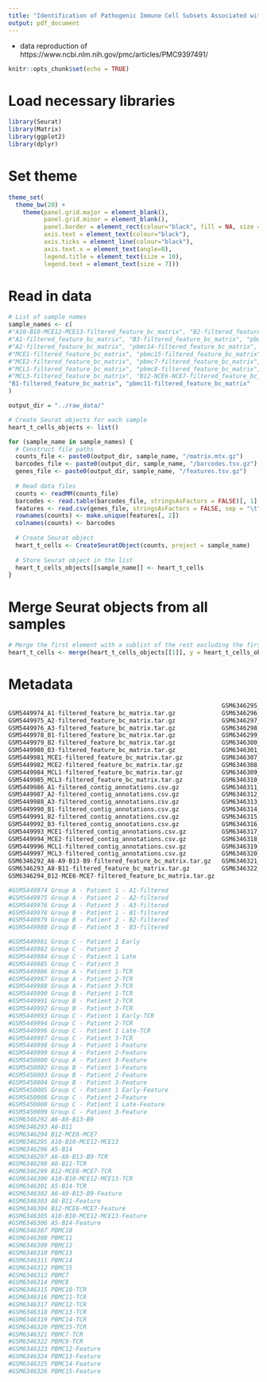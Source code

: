 ```yaml
---
title: "Identification of Pathogenic Immune Cell Subsets Associated with Checkpoint Inhibitor-induced Myocarditis"
output: pdf_document
---
```


 - data reproduction of https://www.ncbi.nlm.nih.gov/pmc/articles/PMC9397491/
 
```r
knitr::opts_chunk$set(echo = TRUE)
```

# Load necessary libraries

```r

library(Seurat)
library(Matrix)
library(ggplot2)
library(dplyr)

```

# Set theme

```r

theme_set(
  theme_bw(20) +
    theme(panel.grid.major = element_blank(),
          panel.grid.minor = element_blank(),
          panel.border = element_rect(colour="black", fill = NA, size = 1),
          axis.text = element_text(colour="black"),
          axis.ticks = element_line(colour="black"),
          axis.text.x = element_text(angle=0),
          legend.title = element_text(size = 10),
          legend.text = element_text(size = 7)))

```

# Read in data

```r

# List of sample names
sample_names <- c(
#"A10-B10-MCE12-MCE13-filtered_feature_bc_matrix", "B2-filtered_feature_bc_matrix", "pbmc12-filtered_feature_bc_matrix",
#"A1-filtered_feature_bc_matrix", "B3-filtered_feature_bc_matrix", "pbmc13-filtered_feature_bc_matrix",
#"A2-filtered_feature_bc_matrix", "pbmc14-filtered_feature_bc_matrix", "A3-filtered_feature_bc_matrix",
#"MCE1-filtered_feature_bc_matrix", "pbmc15-filtered_feature_bc_matrix", "A5-B14-MCL15-filtered_feature_bc_matrix",
#"MCE2-filtered_feature_bc_matrix", "pbmc7-filtered_feature_bc_matrix", "A6-A9-B13-B9-filtered_feature_bc_matrix",
#"MCL1-filtered_feature_bc_matrix", "pbmc8-filtered_feature_bc_matrix", "A8-B11-filtered_feature_bc_matrix",
#"MCL3-filtered_feature_bc_matrix", "B12-NCE6-NCE7-filtered_feature_bc_matrix", "pbmc10-filtered_feature_bc_matrix",
"B1-filtered_feature_bc_matrix", "pbmc11-filtered_feature_bc_matrix"
)

output_dir = "../raw_data/"

# Create Seurat objects for each sample
heart_t_cells_objects <- list()

for (sample_name in sample_names) {
  # Construct file paths
  counts_file <- paste0(output_dir, sample_name, "/matrix.mtx.gz")
  barcodes_file <- paste0(output_dir, sample_name, "/barcodes.tsv.gz")
  genes_file <- paste0(output_dir, sample_name, "/features.tsv.gz")
  
  # Read data files
  counts <- readMM(counts_file)
  barcodes <- read.table(barcodes_file, stringsAsFactors = FALSE)[, 1]
  features <- read.csv(genes_file, stringsAsFactors = FALSE, sep = "\t", header = FALSE)
  rownames(counts) <- make.unique(features[, 2])
  colnames(counts) <- barcodes
  
  # Create Seurat object
  heart_t_cells <- CreateSeuratObject(counts, project = sample_name)
  
  # Store Seurat object in the list
  heart_t_cells_objects[[sample_name]] <- heart_t_cells
}


```

# Merge Seurat objects from all samples

```r

# Merge the first element with a sublist of the rest excluding the first element
heart_t_cells <- merge(heart_t_cells_objects[[1]], y = heart_t_cells_objects[-1])

```

# Metadata

```r

                                                            GSM6346295_A10-B10-MCE12-MCE13-filtered_feature_bc_matrix.tar.gz
GSM5449974_A1-filtered_feature_bc_matrix.tar.gz             GSM6346296_A5-B14-filtered_feature_bc_matrix.tar.gz
GSM5449975_A2-filtered_feature_bc_matrix.tar.gz             GSM6346297_A6-A9-B13-B9-filtered_contig_annotations.csv.gz
GSM5449976_A3-filtered_feature_bc_matrix.tar.gz             GSM6346298_A8-B11-filtered_contig_annotations.csv.gz
GSM5449978_B1-filtered_feature_bc_matrix.tar.gz             GSM6346299_B12-MCE6-MCE7-filtered_contig_annotations.csv.gz
GSM5449979_B2-filtered_feature_bc_matrix.tar.gz             GSM6346300_A10-B10-MCE12-MCE13-filtered_contig_annotations.csv.gz
GSM5449980_B3-filtered_feature_bc_matrix.tar.gz             GSM6346301_A5-B14-filtered_contig_annotations.csv.gz
GSM5449981_MCE1-filtered_feature_bc_matrix.tar.gz           GSM6346307_pbmc10-filtered_feature_bc_matrix.tar.gz
GSM5449982_MCE2-filtered_feature_bc_matrix.tar.gz           GSM6346308_pbmc11-filtered_feature_bc_matrix.tar.gz
GSM5449984_MCL1-filtered_feature_bc_matrix.tar.gz           GSM6346309_pbmc12-filtered_feature_bc_matrix.tar.gz
GSM5449985_MCL3-filtered_feature_bc_matrix.tar.gz           GSM6346310_pbmc13-filtered_feature_bc_matrix.tar.gz
GSM5449986_A1-filtered_contig_annotations.csv.gz            GSM6346311_pbmc14-filtered_feature_bc_matrix.tar.gz
GSM5449987_A2-filtered_contig_annotations.csv.gz            GSM6346312_pbmc15-filtered_feature_bc_matrix.tar.gz
GSM5449988_A3-filtered_contig_annotations.csv.gz            GSM6346313_pbmc7-filtered_feature_bc_matrix.tar.gz
GSM5449990_B1-filtered_contig_annotations.csv.gz            GSM6346314_pbmc8-filtered_feature_bc_matrix.tar.gz
GSM5449991_B2-filtered_contig_annotations.csv.gz            GSM6346315_pbmc10-filtered_contig_annotations.csv.gz
GSM5449992_B3-filtered_contig_annotations.csv.gz            GSM6346316_pbmc11-filtered_contig_annotations.csv.gz
GSM5449993_MCE1-filtered_contig_annotations.csv.gz          GSM6346317_pbmc12-filtered_contig_annotations.csv.gz
GSM5449994_MCE2-filtered_contig_annotations.csv.gz          GSM6346318_pbmc13-filtered_contig_annotations.csv.gz
GSM5449996_MCL1-filtered_contig_annotations.csv.gz          GSM6346319_pbmc14-filtered_contig_annotations.csv.gz
GSM5449997_MCL3-filtered_contig_annotations.csv.gz          GSM6346320_pbmc15-filtered_contig_annotations.csv.gz
GSM6346292_A6-A9-B13-B9-filtered_feature_bc_matrix.tar.gz   GSM6346321_pbmc7-filtered_contig_annotations.csv.gz
GSM6346293_A8-B11-filtered_feature_bc_matrix.tar.gz         GSM6346322_pbmc8-filtered_contig_annotations.csv.gz
GSM6346294_B12-MCE6-MCE7-filtered_feature_bc_matrix.tar.gz

#GSM5449974	Group A - Patient 1 - A1-filtered
#GSM5449975	Group A - Patient 2 - A2-filtered
#GSM5449976	Group A - Patient 3 - A3-filtered
#GSM5449978	Group B - Patient 1 - B1-filtered
#GSM5449979	Group B - Patient 2 - B2-filtered
#GSM5449980	Group B - Patient 3 - B3-filtered

#GSM5449981	Group C - Patient 1 Early
#GSM5449982	Group C - Patient 2
#GSM5449984	Group C - Patient 1 Late
#GSM5449985	Group C - Patient 3
#GSM5449986	Group A - Patient 1-TCR
#GSM5449987	Group A - Patient 2-TCR
#GSM5449988	Group A - Patient 3-TCR
#GSM5449990	Group B - Patient 1-TCR
#GSM5449991	Group B - Patient 2-TCR
#GSM5449992	Group B - Patient 3-TCR
#GSM5449993	Group C - Patient 1 Early-TCR
#GSM5449994	Group C - Patient 2-TCR
#GSM5449996	Group C - Patient 1 Late-TCR
#GSM5449997	Group C - Patient 3-TCR
#GSM5449998	Group A - Patient 1-Feature
#GSM5449999	Group A - Patient 2-Feature
#GSM5450000	Group A - Patient 3-Feature
#GSM5450002	Group B - Patient 1-Feature
#GSM5450003	Group B - Patient 2-Feature
#GSM5450004	Group B - Patient 3-Feature
#GSM5450005	Group C - Patient 1 Early-Feature
#GSM5450006	Group C - Patient 2-Feature
#GSM5450008	Group C - Patient 1 Late-Feature
#GSM5450009	Group C - Patient 3-Feature
#GSM6346292	A6-A9-B13-B9
#GSM6346293	A8-B11
#GSM6346294	B12-MCE6-MCE7
#GSM6346295	A10-B10-MCE12-MCE13
#GSM6346296	A5-B14
#GSM6346297	A6-A9-B13-B9-TCR
#GSM6346298	A8-B11-TCR
#GSM6346299	B12-MCE6-MCE7-TCR
#GSM6346300	A10-B10-MCE12-MCE13-TCR
#GSM6346301	A5-B14-TCR
#GSM6346302	A6-A9-B13-B9-Feature
#GSM6346303	A8-B11-Feature
#GSM6346304	B12-MCE6-MCE7-Feature
#GSM6346305	A10-B10-MCE12-MCE13-Feature
#GSM6346306	A5-B14-Feature
#GSM6346307	PBMC10
#GSM6346308	PBMC11
#GSM6346309	PBMC12
#GSM6346310	PBMC13
#GSM6346311	PBMC14
#GSM6346312	PBMC15
#GSM6346313	PBMC7
#GSM6346314	PBMC8
#GSM6346315	PBMC10-TCR
#GSM6346316	PBMC11-TCR
#GSM6346317	PBMC12-TCR
#GSM6346318	PBMC13-TCR
#GSM6346319	PBMC14-TCR
#GSM6346320	PBMC15-TCR
#GSM6346321	PBMC7-TCR
#GSM6346322	PBMC8-TCR
#GSM6346323	PBMC12-Feature
#GSM6346324	PBMC13-Feature
#GSM6346325	PBMC14-Feature
#GSM6346326	PBMC15-Feature

```